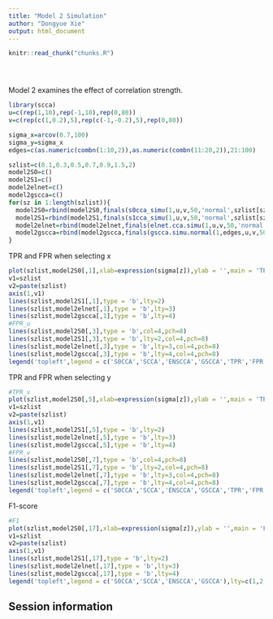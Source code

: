 ```yaml
---
title: "Model 2 Simulation"
author: "Dongyue Xie"
output: html_document
---
```


<!-- The file analysis/chunks.R contains chunks that define default settings
shared across the workflowr files. -->
```r
knitr::read_chunk("chunks.R")
```

<!-- Update knitr chunk options -->
```r
```

<!-- Insert the date the file was last updated -->
```r
```

<!-- Insert the code version (Git commit SHA1) if Git repository exists and R
 package git2r is installed -->
```r
```

<!-- Add your analysis here -->

Model 2 examines the effect of correlation strength.
```r
library(scca)
u=c(rep(1,10),rep(-1,10),rep(0,80))
v=c(rep(c(1,0.2),5),rep(c(-1,-0.2),5),rep(0,80))
```

```r
sigma_x=arcov(0.7,100)
sigma_y=sigma_x
edges=c(as.numeric(combn(1:10,2)),as.numeric(combn(11:20,2)),21:100)
```

```r
szlist=c(0.1,0.3,0.5,0.7,0.9,1.5,2)
model2S0=c()
model2S1=c()
model2elnet=c()
model2gscca=c()
for(sz in 1:length(szlist)){
  model2S0=rbind(model2S0,finals(s0cca_simu(1,u,v,50,'normal',szlist[sz],sigma_x,sigma_y)))
  model2S1=rbind(model2S1,finals(s1cca_simu(1,u,v,50,'normal',szlist[sz],sigma_x,sigma_y)))
  model2elnet=rbind(model2elnet,finals(elnet.cca.simu(1,u,v,50,'normal',szlist[sz],sigma_x,sigma_y)))
  model2gscca=rbind(model2gscca,finals(gscca.simu.normal(1,edges,u,v,50,'normal',szlist[sz],sigma_x,sigma_y,gamma.u = 2.12,gamma.v = 2.12)))
}
```

TPR and FPR when selecting x

```r
plot(szlist,model2S0[,1],xlab=expression(sigma[z]),ylab = '',main = 'TPR and FPR for selecting X',type = 'b',ylim = c(0,1), xaxt="n")
v1=szlist
v2=paste(szlist)
axis(1,v1)
lines(szlist,model2S1[,1],type = 'b',lty=2)
lines(szlist,model2elnet[,1],type = 'b',lty=3)
lines(szlist,model2gscca[,1],type = 'b',lty=4)
#FPR_u
lines(szlist,model2S0[,3],type = 'b',col=4,pch=8)
lines(szlist,model2S1[,3],type = 'b',lty=2,col=4,pch=8)
lines(szlist,model2elnet[,3],type = 'b',lty=3,col=4,pch=8)
lines(szlist,model2gscca[,3],type = 'b',lty=4,col=4,pch=8)
legend('topleft',legend = c('S0CCA','SCCA','ENSCCA','GSCCA','TPR','FPR'),lty=c(1,2,3,4,NA,NA),pch=c(NA,NA,NA,NA,1,8),col = c(1,1,1,1,1,4))

```


TPR and FPR when selecting y
```r
#TPR_v
plot(szlist,model2S0[,5],xlab=expression(sigma[z]),ylab = '',main = 'TPR and FPR for selecting Y',type = 'b',ylim = c(0,1), xaxt="n")
v1=szlist
v2=paste(szlist)
axis(1,v1)
lines(szlist,model2S1[,5],type = 'b',lty=2)
lines(szlist,model2elnet[,5],type = 'b',lty=3)
lines(szlist,model2gscca[,5],type = 'b',lty=4)
#FPR_v
lines(szlist,model2S0[,7],type = 'b',col=4,pch=8)
lines(szlist,model2S1[,7],type = 'b',lty=2,col=4,pch=8)
lines(szlist,model2elnet[,7],type = 'b',lty=3,col=4,pch=8)
lines(szlist,model2gscca[,7],type = 'b',lty=4,col=4,pch=8)
legend('topleft',legend = c('S0CCA','SCCA','ENSCCA','GSCCA','TPR','FPR'),lty=c(1,2,3,4,NA,NA),pch=c(NA,NA,NA,NA,1,8),col = c(1,1,1,1,1,4))

```

F1-score 
```r
#F1
plot(szlist,model2S0[,17],xlab=expression(sigma[z]),ylab = '',main = 'F1-score',type = 'b',ylim = c(0,1), xaxt="n")
v1=szlist
v2=paste(szlist)
axis(1,v1)
lines(szlist,model2S1[,17],type = 'b',lty=2)
lines(szlist,model2elnet[,17],type = 'b',lty=3)
lines(szlist,model2gscca[,17],type = 'b',lty=4)
legend('topleft',legend = c('S0CCA','SCCA','ENSCCA','GSCCA'),lty=c(1,2,3,4))
```
## Session information

<!-- Insert the session information into the document -->
```r
```
